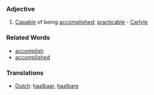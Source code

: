 ===Adjective===
#[[Capable]] of being [[accomplished]]; [[practicable]] - [[Carlyle]]
===Related Words===
*[[accomplish]]
*[[accomplished]]

===Translations===
*[[Dutch]]: [[haalbaar]], [[haalbare]]